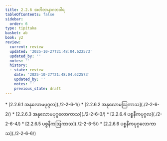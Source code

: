 ```yaml
---
title: 2.2.6 အတီတာနာဂတဝါရ
tableOfContents: false
sidebar:
  order: 6
type: tipitaka
basket: ab
book: y2
review:
  current: review
  updated: '2025-10-27T21:48:04.622573'
  updated_by: ''
  notes: ''
  history:
  - state: review
    date: '2025-10-27T21:48:04.622573'
    updated_by: ''
    notes: ''
    previous_state: draft
---
```



<ReviewStatus review={frontmatter.review} showDetails={true} />

<HypothesisAnnotation frontmatter={frontmatter} />

<DynamicBreadcrumb />



<TableOfContents book="y2" section="2.2.6">
* [2.2.6.1 အနုလောမပုဂ္ဂလ](./2-2-6-1/)
* [2.2.6.2 အနုလောမဩကာသ](./2-2-6-2/)
* [2.2.6.3 အနုလောမပုဂ္ဂလောကာသ](./2-2-6-3/)
* [2.2.6.4 ပစ္စနီကပုဂ္ဂလ](./2-2-6-4/)
* [2.2.6.5 ပစ္စနီကဩကာသ](./2-2-6-5/)
* [2.2.6.6 ပစ္စနီကပုဂ္ဂလောကာသ](./2-2-6-6/)
</TableOfContents>